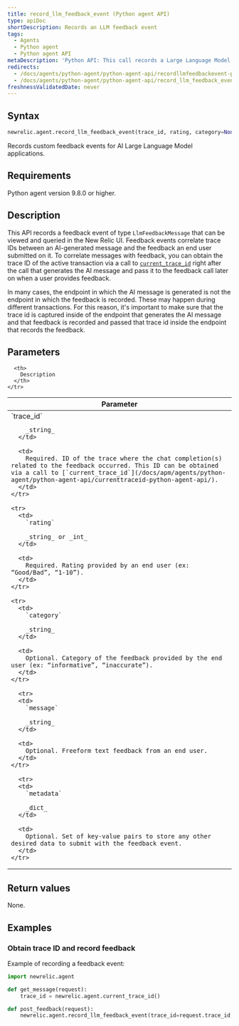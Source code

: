 ```yaml
---
title: record_llm_feedback_event (Python agent API)
type: apiDoc
shortDescription: Records an LLM feedback event
tags:
  - Agents
  - Python agent
  - Python agent API
metaDescription: 'Python API: This call records a Large Language Model (LLM) feedback event for querying in the AI Monitoring UI.'
redirects:
  - /docs/agents/python-agent/python-agent-api/recordllmfeedbackevent-python-agent-api
  - /docs/agents/python-agent/python-agent-api/record_llm_feedback_event
freshnessValidatedDate: never
---
```


## Syntax

```py
newrelic.agent.record_llm_feedback_event(trace_id, rating, category=None, message=None, metadata=None)
```

Records custom feedback events for AI Large Language Model applications.

## Requirements

Python agent version 9.8.0 or higher.

## Description

This API records a feedback event of type `LlmFeedbackMessage` that can be viewed and queried in the New Relic UI. Feedback events correlate trace IDs between an AI-generated message and the feedback an end user submitted on it.
To correlate messages with feedback, you can obtain the trace ID of the active transaction via a call to [`current_trace_id`](/docs/apm/agents/python-agent/python-agent-api/currenttraceid-python-agent-api/) right after the call that generates the AI message and pass it to the feedback call later on when a user provides feedback.

In many cases, the endpoint in which the AI message is generated is not the endpoint in which the feedback is recorded. These may happen during different transactions. For this reason, it's important to make sure that the trace id is captured inside of the endpoint that generates the AI message and that feedback is recorded and passed that trace id inside the endpoint that records the feedback.

## Parameters

<table>
  <thead>
    <tr>
      <th width="25%">
        Parameter
      </th>

      <th>
        Description
      </th>
    </tr>
  </thead>

  <tbody>
    <tr>
      <td>
        `trace_id`

        _string_
      </td>

      <td>
        Required. ID of the trace where the chat completion(s) related to the feedback occurred. This ID can be obtained via a call to [`current_trace_id`](/docs/apm/agents/python-agent/python-agent-api/currenttraceid-python-agent-api/).
      </td>
    </tr>

    <tr>
      <td>
        `rating`

        _string_ or _int_
      </td>

      <td>
        Required. Rating provided by an end user (ex: “Good/Bad”, “1-10”).
      </td>
    </tr>

    <tr>
      <td>
        `category`

        _string_
      </td>

      <td>
        Optional. Category of the feedback provided by the end user (ex: “informative”, “inaccurate”).
      </td>
    </tr>

      <tr>
      <td>
        `message`

        _string_
      </td>

      <td>
        Optional. Freeform text feedback from an end user.
      </td>
    </tr>

      <tr>
      <td>
        `metadata`

        _dict_
      </td>

      <td>
        Optional. Set of key-value pairs to store any other desired data to submit with the feedback event.
      </td>
    </tr>
  </tbody>
</table>

## Return values

None.

## Examples

### Obtain trace ID and record feedback

Example of recording a feedback event:

```py
import newrelic.agent

def get_message(request):
    trace_id = newrelic.agent.current_trace_id()

def post_feedback(request):
    newrelic.agent.record_llm_feedback_event(trace_id=request.trace_id, rating=request.rating, metadata= {"my_key": "my_val"})
```

